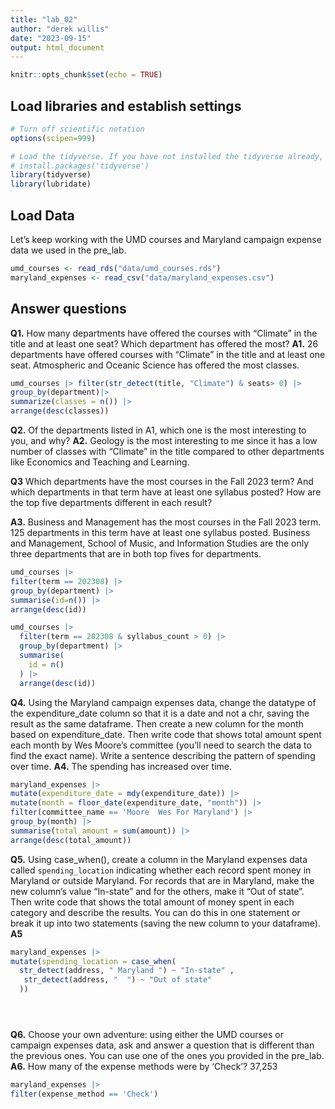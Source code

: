 ```yaml
---
title: "lab_02"
author: "derek willis"
date: "2023-09-15"
output: html_document
---
```


```r
knitr::opts_chunk$set(echo = TRUE)
```

## Load libraries and establish settings

```r
# Turn off scientific notation
options(scipen=999)

# Load the tidyverse. If you have not installed the tidyverse already, remove the # from the next line and run it first.  
# install.packages('tidyverse')
library(tidyverse)
library(lubridate)
```

## Load Data

Let's keep working with the UMD courses and Maryland campaign expense data we used in the pre_lab.

```r
umd_courses <- read_rds("data/umd_courses.rds")
maryland_expenses <- read_csv("data/maryland_expenses.csv")
```

## Answer questions

**Q1.** How many departments have offered the courses with "Climate" in the title and at least one seat? Which department has offered the most?
**A1.** 26 departments have offered courses with "Climate" in the title and at least one seat. Atmospheric and Oceanic Science has offered the most classes.

```r
umd_courses |> filter(str_detect(title, "Climate") & seats> 0) |> 
group_by(department)|> 
summarize(classes = n()) |>
arrange(desc(classes))
```

**Q2.** Of the departments listed in A1, which one is the most interesting to you, and why?
**A2.** Geology is the most interesting to me since it has a low number of classes with "Climate" in the title compared to other departments like Economics and Teaching and Learning.


**Q3** Which departments have the most courses in the Fall 2023 term? And which departments in that term have at least one syllabus posted? How are the top five departments different in each result?

**A3.** Business and Management has the most courses in the Fall 2023 term. 125 departments in this term have at least one syllabus posted. Business and Management, School of Music, and Information Studies are the only three departments that are in both top fives for departments.

```r
umd_courses |> 
filter(term == 202308) |>
group_by(department) |>  
summarise(id=n()) |>
arrange(desc(id))

umd_courses |>
  filter(term == 202308 & syllabus_count > 0) |>
  group_by(department) |> 
  summarise(
    id = n()
  ) |>
  arrange(desc(id))

```

**Q4.** Using the Maryland campaign expenses data, change the datatype of the expenditure_date column so that it is a date and not a chr, saving the result as the same dataframe. Then create a new column for the month based on expenditure_date. Then write code that shows total amount spent each month by Wes Moore's committee (you'll need to search the data to find the exact name). Write a sentence describing the pattern of spending over time.
**A4.** The spending has increased over time.

```r
maryland_expenses |>
mutate(expenditure_date = mdy(expenditure_date)) |>
mutate(month = floor_date(expenditure_date, "month")) |>
filter(committee_name == 'Moore  Wes For Maryland') |>
group_by(month) |>
summarise(total_amount = sum(amount)) |>
arrange(desc(total_amount))

```

**Q5.** Using case_when(), create a column in the Maryland expenses data called `spending_location` indicating whether each record spent money in Maryland or outside Maryland. For records that are in Maryland, make the new column's value "In-state" and for the others, make it "Out of state". Then write code that shows the total amount of money spent in each category and describe the results. You can do this in one statement or break it up into two statements (saving the new column to your dataframe).
**A5** 

```r
maryland_expenses |>
mutate(spending_location = case_when(
  str_detect(address, " Maryland ") ~ "In-state" ,
   str_detect(address, "  ") ~ "Out of state"
  ))





```


**Q6.** Choose your own adventure: using either the UMD courses or campaign expenses data, ask and answer a question that is different than the previous ones. You can use one of the ones you provided in the pre_lab.
**A6.** How many of the expense methods were by 'Check'? 37,253

```r
maryland_expenses |>
filter(expense_method == 'Check')




```
